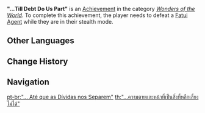 {{Achievement Infobox
|title        = 
|id           = 82082
|order id     = 2082
|category     = Wonders of the World
|description  = Defeat a [[Fatui Pyro Agent|Fatui Agent]] while they are in their stealth mode.
|requirements = 
|primogems    = 5
|tracking     = 
|hidden       = 1
|topic        = Fatui Pyro Agent
|type         = Exploration
}}
'''"...Till Debt Do Us Part"''' is an [[Achievement]] in the category ''[[Wonders of the World]]''. To complete this achievement, the player needs to defeat a [[Fatui Pyro Agent|Fatui Agent]] while they are in their stealth mode.
<!--
==Trivia==

==Video Guides==
{{EVT
|video1   = 
|caption1 = 
}}
-->
==Other Languages==
{{Other Languages
|en      = "...Till Debt Do Us Part"
|zhs     = 「…唯独死亡与债务不可避」
|zhs_rm  = "...Wéidú Sǐwáng yǔ Zhàiwù Bùkěbì"
|zht     = 「…唯獨死亡與債務不可避」
|zht_rm  = "...Wéidú Sǐwáng yǔ Zhàiwù Bùkěbì"
|zh_tl   = "...Only Death and Debt Are Inevitable"
|ja      = 「…死と借金からは逃げられない」
|ja_rm   = "...Shi to Shakkin kara wa Nigerarenai"{{Assumed}}
|ja_tl   = "...One Cannot Run from Death and Debt"
|ko      = 「…죽음과 채무만은 피할 수 없지」
|ko_rm   = "...Jukeumgwa Chaemu'man'eun Pihal Su Eopjji"
|ko_tl   = "...One Cannot Run from Death and Debt"
|es      = Cuando las deudas nos separen
|es_tl   = When Debts Separate Us
|fr      = Collecte de dette
|fr_tl   = Debt Collection
|ru      = «...пока долги не разлучат нас».
|ru_tl   = "...Till Debts Do Us Part."
|th      = "...ความตายและหน้าที่เป็นสิ่งที่หลีกเลี่ยงไม่ได้"
|th_rm   = "...Khwam Tai lae Nathi Pen Sing Thi Lik-liang Mai Dai"
|th_tl   = "...Death and duty are Unavoidable"
|vi      = "...Chỉ có cái chết và nợ nần là không thể trốn tránh"
|vi_tl   = "...Only Death and Debt Are Unavoidable"
|de      = „Bis dass die Schuld uns scheidet“
|de_tl   = "Till the Debt Separates Us"
|id      = Kita Tidak Bisa Lari dari Kematian dan Hutang
|id_tl   = We Cannot Run from Death and Debt
|pt      = "...&nbsp;Até que as Dívidas nos Separem"
|pt_tl   = "...Until the Debts Do Us Part"
|tr      = "Borç Bizi Ayırana Kadar"
|tr_tl   = "Till Debt Do Us Part"
|it      = ...Finché il debito non ci separi
|it_tl   = ...Until the Debt Do Us Part
}}

==Change History==
{{Change History|1.3}}
<!--
==References==
{{Reflist}}
-->
==Navigation==
{{Achievement Navbox|Wonders of the World|Exploration}}

[[pt-br:"... Até que as Dívidas nos Separem"]]
[[th:"...ความตายและหน้าที่เป็นสิ่งที่หลีกเลี่ยงไม่ได้"]]